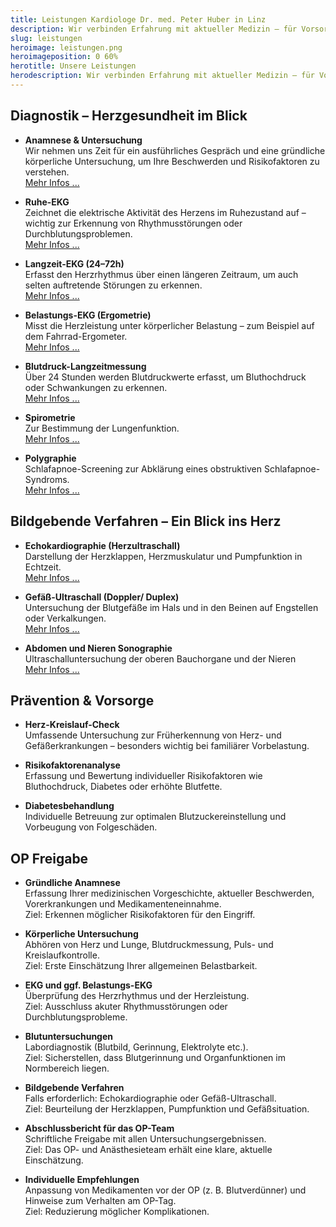 ```yaml
---
title: Leistungen Kardiologe Dr. med. Peter Huber in Linz
description: Wir verbinden Erfahrung mit aktueller Medizin – für Vorsorge, Diagnostik, Therapie und verlässliche Nachsorge aus einer Hand.
slug: leistungen
heroimage: leistungen.png
heroimageposition: 0 60%
herotitle: Unsere Leistungen
herodescription: Wir verbinden Erfahrung mit aktueller Medizin – für Vorsorge, Diagnostik, Therapie und verlässliche Nachsorge aus einer Hand.
---
```



## Diagnostik – Herzgesundheit im Blick

- **Anamnese & Untersuchung**  
  Wir nehmen uns Zeit für ein ausführliches Gespräch und eine gründliche körperliche Untersuchung, um Ihre Beschwerden und Risikofaktoren zu verstehen.  
  [Mehr Infos ...](/leistungen/anamnese-und-untersuchung)

- **Ruhe-EKG**  
  Zeichnet die elektrische Aktivität des Herzens im Ruhezustand auf – wichtig zur Erkennung von Rhythmusstörungen oder Durchblutungsproblemen.  
  [Mehr Infos ...](/leistungen/ruhe-ekg)

- **Langzeit-EKG (24–72h)**  
  Erfasst den Herzrhythmus über einen längeren Zeitraum, um auch selten auftretende Störungen zu erkennen.  
  [Mehr Infos ...](/leistungen/langzeit-ekg)

- **Belastungs-EKG (Ergometrie)**  
  Misst die Herzleistung unter körperlicher Belastung – zum Beispiel auf dem Fahrrad-Ergometer.  
  [Mehr Infos ...](/leistungen/ergometrie)

- **Blutdruck-Langzeitmessung**  
  Über 24 Stunden werden Blutdruckwerte erfasst, um Bluthochdruck oder Schwankungen zu erkennen.  
  [Mehr Infos ...](/leistungen/24-stunden-blutdruck)

- **Spirometrie**  
  Zur Bestimmung der Lungenfunktion.  
  [Mehr Infos ...](/leistungen/spirometrie)

- **Polygraphie**  
  Schlafapnoe-Screening zur Abklärung eines obstruktiven Schlafapnoe-Syndroms.  
  [Mehr Infos ...](/leistungen/polygraphie)

## Bildgebende Verfahren – Ein Blick ins Herz

- **Echokardiographie (Herzultraschall)**  
  Darstellung der Herzklappen, Herzmuskulatur und Pumpfunktion in Echtzeit.  
  [Mehr Infos ...](/leistungen/echokardiographie)

- **Gefäß-Ultraschall (Doppler/ Duplex)**  
  Untersuchung der Blutgefäße im Hals und in den Beinen auf Engstellen oder Verkalkungen.  
  [Mehr Infos ...](/leistungen/ultraschall-halsschlagader)

- **Abdomen und Nieren Sonographie**  
  Ultraschalluntersuchung der oberen Bauchorgane und der Nieren  
  [Mehr Infos ...](/leistungen/abdomen-nieren-sonographie)

## Prävention & Vorsorge

- **Herz-Kreislauf-Check**  
  Umfassende Untersuchung zur Früherkennung von Herz- und Gefäßerkrankungen – besonders wichtig bei familiärer Vorbelastung.

- **Risikofaktorenanalyse**  
  Erfassung und Bewertung individueller Risikofaktoren wie Bluthochdruck, Diabetes oder erhöhte Blutfette.

- **Diabetesbehandlung**  
  Individuelle Betreuung zur optimalen Blutzuckereinstellung und Vorbeugung von Folgeschäden.

## OP Freigabe

- **Gründliche Anamnese**  
  Erfassung Ihrer medizinischen Vorgeschichte, aktueller Beschwerden, Vorerkrankungen und Medikamenteneinnahme.  
  Ziel: Erkennen möglicher Risikofaktoren für den Eingriff.

- **Körperliche Untersuchung**  
  Abhören von Herz und Lunge, Blutdruckmessung, Puls- und Kreislaufkontrolle.  
  Ziel: Erste Einschätzung Ihrer allgemeinen Belastbarkeit.

- **EKG und ggf. Belastungs-EKG**  
  Überprüfung des Herzrhythmus und der Herzleistung.  
  Ziel: Ausschluss akuter Rhythmusstörungen oder Durchblutungsprobleme.

- **Blutuntersuchungen**  
  Labordiagnostik (Blutbild, Gerinnung, Elektrolyte etc.).  
  Ziel: Sicherstellen, dass Blutgerinnung und Organfunktionen im Normbereich liegen.

- **Bildgebende Verfahren**  
  Falls erforderlich: Echokardiographie oder Gefäß-Ultraschall.  
  Ziel: Beurteilung der Herzklappen, Pumpfunktion und Gefäßsituation.

- **Abschlussbericht für das OP-Team**  
  Schriftliche Freigabe mit allen Untersuchungsergebnissen.  
  Ziel: Das OP- und Anästhesieteam erhält eine klare, aktuelle Einschätzung.

- **Individuelle Empfehlungen**  
  Anpassung von Medikamenten vor der OP (z. B. Blutverdünner) und Hinweise zum Verhalten am OP-Tag.  
  Ziel: Reduzierung möglicher Komplikationen.

<ScheduleAppointment></ScheduleAppointment>
